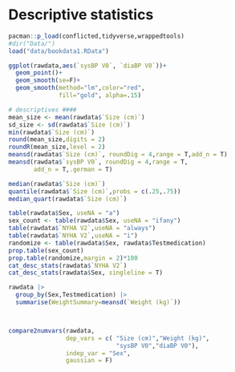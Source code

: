 # Descriptive statistics

```r
pacman::p_load(conflicted,tidyverse,wrappedtools)
#dir("Data/")
load("data/bookdata1.RData")

ggplot(rawdata,aes(`sysBP V0`, `diaBP V0`))+
  geom_point()+
  geom_smooth(se=F)+
  geom_smooth(method="lm",color="red", 
              fill="gold", alpha=.15) 

# descriptives ####
mean_size <- mean(rawdata$`Size (cm)`)
sd_size <- sd(rawdata$`Size (cm)`)
min(rawdata$`Size (cm)`)
round(mean_size,digits = 2)
roundR(mean_size,level = 2)
meansd(rawdata$`Size (cm)`, roundDig = 4,range = T,add_n = T)
meansd(rawdata$`sysBP V0`, roundDig = 4,range = T,
       add_n = T,.german = T)

median(rawdata$`Size (cm)`)
quantile(rawdata$`Size (cm)`,probs = c(.25,.75))
median_quart(rawdata$`Size (cm)`)

table(rawdata$Sex, useNA = "a")
sex_count <- table(rawdata$Sex, useNA = "ifany")
table(rawdata$`NYHA V2`,useNA = "always")
table(rawdata$`NYHA V2`,useNA = "i")
randomize <- table(rawdata$Sex, rawdata$Testmedication)
prop.table(sex_count)
prop.table(randomize,margin = 2)*100
cat_desc_stats(rawdata$`NYHA V2`)
cat_desc_stats(rawdata$Sex, singleline = T)

rawdata |> 
  group_by(Sex,Testmedication) |> 
  summarise(WeightSummary=meansd(`Weight (kg)`))



compare2numvars(rawdata,
                dep_vars = c( "Size (cm)","Weight (kg)",
                              "sysBP V0","diaBP V0"),
                indep_var = "Sex",
                gaussian = F)
```
